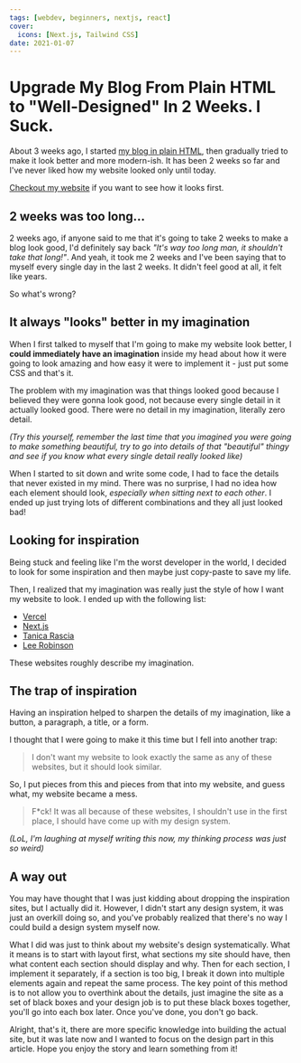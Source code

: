 ```yaml
---
tags: [webdev, beginners, nextjs, react]
cover:
  icons: [Next.js, Tailwind CSS]
date: 2021-01-07
---
```


# Upgrade My Blog From Plain HTML to "Well-Designed" In 2 Weeks. I Suck.

About 3 weeks ago, I started [my blog in plain HTML][first blog], then gradually
tried to make it look better and more modern-ish. It has been 2 weeks so far and
I've never liked how my website looked only until today.

[Checkout my website](/) if you want to see how it looks first.

## 2 weeks was too long...

2 weeks ago, if anyone said to me that it's going to take 2 weeks to make a blog
look good, I'd definitely say back _"It's way too long man, it shouldn't take
that long!"_. And yeah, it took me 2 weeks and I've been saying that to myself
every single day in the last 2 weeks. It didn't feel good at all, it felt like
years.

So what's wrong?

## It always "looks" better in my imagination

When I first talked to myself that I'm going to make my website look better, I
**could immediately have an imagination** inside my head about how it were going
to look amazing and how easy it were to implement it - just put some CSS and
that's it.

The problem with my imagination was that things looked good because I believed
they were gonna look good, not because every single detail in it actually looked
good. There were no detail in my imagination, literally zero detail.

_(Try this yourself, remember the last time that you imagined you were going to
make something beautiful, try to go into details of that "beautiful" thingy and
see if you know what every single detail really looked like)_

When I started to sit down and write some code, I had to face the details that
never existed in my mind. There was no surprise, I had no idea how each element
should look, _especially when sitting next to each other_. I ended up just
trying lots of different combinations and they all just looked bad!

## Looking for inspiration

Being stuck and feeling like I'm the worst developer in the world, I decided to
look for some inspiration and then maybe just copy-paste to save my life.

Then, I realized that my imagination was really just the style of how I want my
website to look. I ended up with the following list:

- [Vercel]
- [Next.js]
- [Tanica Rascia]
- [Lee Robinson]

These websites roughly describe my imagination.

## The trap of inspiration

Having an inspiration helped to sharpen the details of my imagination, like a
button, a paragraph, a title, or a form.

I thought that I were going to make it this time but I fell into another trap:

> I don't want my website to look exactly the same as any of these websites, but
> it should look similar.

So, I put pieces from this and pieces from that into my website, and guess what,
my website became a mess.

> F\*ck! It was all because of these websites, I shouldn't use in the first
> place, I should have come up with my design system.

_(LoL, I'm laughing at myself writing this now, my thinking process was just so
weird)_

## A way out

You may have thought that I was just kidding about dropping the inspiration
sites, but I actually did it. However, I didn't start any design system, it was
just an overkill doing so, and you've probably realized that there's no way I
could build a design system myself now.

What I did was just to think about my website's design systematically. What it
means is to start with layout first, what sections my site should have, then
what content each section should display and why. Then for each section, I
implement it separately, if a section is too big, I break it down into multiple
elements again and repeat the same process. The key point of this method is to
not allow you to overthink about the details, just imagine the site as a set of
black boxes and your design job is to put these black boxes together, you'll go
into each box later. Once you've done, you don't go back.

Alright, that's it, there are more specific knowledge into building the actual
site, but it was late now and I wanted to focus on the design part in this
article. Hope you enjoy the story and learn something from it!

<!-- Links -->

[first blog]: /blog/hello-world-start-blog-in-html
[vercel]: https://vercel.com
[next.js]: https://nextjs.org
[tanica rascia]: https://www.taniarascia.com
[lee robinson]: https://leerob.io
